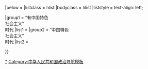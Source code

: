 {{Navbox
|name = 中国特色社会主义
|title = “[[中国特色社会主义]]”系列名词（1979年至今）
|state = {{{state<includeonly>|collapsed</includeonly>}}}
|above = 参见：{{PRC}}[[中华人民共和国政治|政治]]{{•}}{{CPC}}
|below =
|listclass = hlist
|bodyclass = hlist
|liststyle = text-align: left;
 
|group1 = “有中国特色<br />社会主义”<br />时代
|list1 = {{Navbox|child
|liststyle = text-align: left;
|group1 = 提出初期
|list1 = [[社会主义初级阶段]]
|group2 = 一元时期
|list2 = 
*[[一个中心]]
*[[有中国特色的社会主义]]
*[[具有中国特色的社会主义]]
*[[有中国特色的社会主义道路]]
*[[有中国特色的社会主义理论]]
*[[有中国特色的社会主义的实践]]
*[[有中国特色的社会主义的基本路线]]
*[[有中国特色的社会主义民主政治]]
*[[有中国特色的社会主义的宏伟事业]]
*[[有中国特色的社会主义的伟大旗帜]]
 
|group3 = “三位一体”时期
|list3 = 
*[[有中国特色社会主义政治文明]]
*[[有中国特色社会主义物质文明]]
*[[有中国特色社会主义精神文明]]
*[[有中国特色社会主义道路]]
*[[有中国特色社会主义理论]]
*[[有中国特色社会主义事业]]
*[[有中国特色社会主义伟大实践]]
}}
|group2 = “中国特色<br />社会主义”<br />时代
|list2 = {{Navbox|child
|liststyle = text-align: left;
|group1 = “四位一体”时期
|list1 = 
* [[中国特色社会主义政治]]
* [[中国特色社会主义经济]]
* [[中国特色社会主义文化]]
* [[中国特色社会主义社会]]
* [[中国特色社会主义道路]]
* [[中国特色社会主义事业]]
* [[中国特色社会主义共同理想]]
* [[中国特色社会主义理论体系]]
* [[中国特色社会主义制度]]
* [[中国特色社会主义旗帜]]
* [[中国特色社会主义伟大实践]]
|group2 = “五位一体”时期
|list2 = 
* [[中国特色社会主义政治]]
* [[中国特色社会主义经济]]
* [[中国特色社会主义文化]]
* [[中国特色社会主义社会]]
* [[中国特色社会主义生态文明]]
}}
 
}}<noinclude>
 
[[Category:中国特色社会主义|*]]
[[Category:中华人民共和国政治导航模板]]
</noinclude>